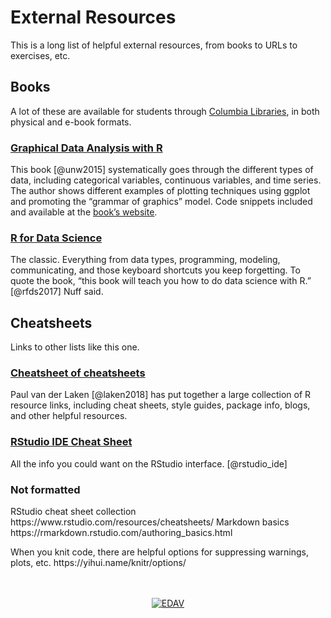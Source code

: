 # External Resources {#resources}

This is a long list of helpful external resources, from books to URLs to exercises, etc.

## Books

A lot of these are available for students through [Columbia Libraries](http://library.columbia.edu/){target="_blank"}, in both physical and e-book formats. 

### [**Graphical Data Analysis with R**](http://rosuda.org/GDA)

This book [@unw2015] systematically goes through the different types of data, including categorical variables, continuous variables, and time series. The author shows different examples of plotting techniques using ggplot and promoting the "grammar of graphics" model. Code snippets included and available at the [book's website](http://rosuda.org/GDA).

### [**R for Data Science**](http://r4ds.had.co.nz/)

The classic. Everything from data types, programming, modeling, communicating, and those keyboard shortcuts you keep forgetting. To quote the book, "this book will teach you how to do data science with R." [@rfds2017] Nuff said.

## Cheatsheets

Links to other lists like this one.

### [**Cheatsheet of cheatsheets**](https://paulvanderlaken.com/author/lakenp/)

Paul van der Laken [@laken2018] has put together a large collection of R resource links, including cheat sheets, style guides, package info, blogs, and other helpful resources. 

### [RStudio IDE Cheat Sheet](https://www.rstudio.com/wp-content/uploads/2016/01/rstudio-IDE-cheatsheet.pdf)

All the info you could want on the RStudio interface. [@rstudio_ide]



### Not formatted

RStudio cheat sheet collection https://www.rstudio.com/resources/cheatsheets/
Markdown basics https://rmarkdown.rstudio.com/authoring_basics.html

When you knit code, there are helpful options for suppressing warnings, plots, etc.
https://yihui.name/knitr/options/


<!-- Footer -->
<center>
</br></br>
[![EDAV](images/icons/edav_resource_small.png)](https://jtr13.github.io/EDAV/)
</br></br>
</center>